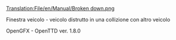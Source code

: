 [[Translation:File/en/Manual/Broken down.png]]


Finestra veicolo - veicolo distrutto in una collizione con altro veicolo

OpenGFX - OpenTTD ver. 1.8.0